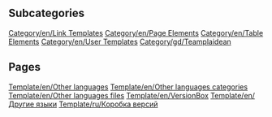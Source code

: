 
== Subcategories ==
[[Category/en/Link Templates]]
[[Category/en/Page Elements]]
[[Category/en/Table Elements]]
[[Category/en/User Templates]]
[[Category/gd/Teamplaidean]]

== Pages ==
[[Template/en/Other languages]]
[[Template/en/Other languages categories]]
[[Template/en/Other languages files]]
[[Template/en/VersionBox]]
[[Template/en/Другие языки]]
[[Template/ru/Коробка версий]]
